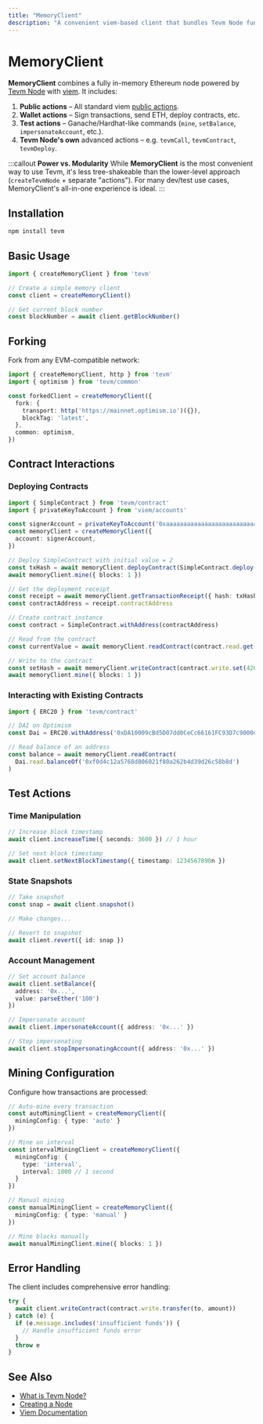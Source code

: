 ```yaml
---
title: "MemoryClient"
description: "A convenient viem-based client that bundles Tevm Node functionalities—forking, testing, and wallet actions—into a single interface."
---
```


# MemoryClient

**MemoryClient** combines a fully in-memory Ethereum node powered by [Tevm Node](/introduction/what-is-tevm-node) with [viem](https://viem.sh/). It includes:

1. **Public actions** – All standard viem [public actions](https://viem.sh/docs/actions/public/introduction).
2. **Wallet actions** – Sign transactions, send ETH, deploy contracts, etc.
3. **Test actions** – Ganache/Hardhat-like commands (`mine`, `setBalance`, `impersonateAccount`, etc.).
4. **Tevm Node's own** advanced actions – e.g. `tevmCall`, `tevmContract`, `tevmDeploy`.

:::callout
**Power vs. Modularity**
While **MemoryClient** is the most convenient way to use Tevm, it's less tree-shakeable than the lower-level approach (`createTevmNode` + separate "actions"). For many dev/test use cases, MemoryClient's all-in-one experience is ideal.
:::

## Installation

```bash
npm install tevm
```

## Basic Usage

```typescript
import { createMemoryClient } from 'tevm'

// Create a simple memory client
const client = createMemoryClient()

// Get current block number
const blockNumber = await client.getBlockNumber()
```

## Forking

Fork from any EVM-compatible network:

```typescript
import { createMemoryClient, http } from 'tevm'
import { optimism } from 'tevm/common'

const forkedClient = createMemoryClient({
  fork: {
    transport: http('https://mainnet.optimism.io')({}),
    blockTag: 'latest',
  },
  common: optimism,
})
```

## Contract Interactions

### Deploying Contracts

```typescript
import { SimpleContract } from 'tevm/contract'
import { privateKeyToAccount } from 'viem/accounts'

const signerAccount = privateKeyToAccount('0xaaaaaaaaaaaaaaaaaaaaaaaaaaaaaaaaaaaaaaaaaaaaaaaaaaaaaaaaaaaaaaaa')
const memoryClient = createMemoryClient({
  account: signerAccount,
})

// Deploy SimpleContract with initial value = 2
const txHash = await memoryClient.deployContract(SimpleContract.deploy(2n))
await memoryClient.mine({ blocks: 1 })

// Get the deployment receipt
const receipt = await memoryClient.getTransactionReceipt({ hash: txHash })
const contractAddress = receipt.contractAddress

// Create contract instance
const contract = SimpleContract.withAddress(contractAddress)

// Read from the contract
const currentValue = await memoryClient.readContract(contract.read.get())

// Write to the contract
const setHash = await memoryClient.writeContract(contract.write.set(420n))
await memoryClient.mine({ blocks: 1 })
```

### Interacting with Existing Contracts

```typescript
import { ERC20 } from 'tevm/contract'

// DAI on Optimism
const Dai = ERC20.withAddress('0xDA10009cBd5D07dd0CeCc66161FC93D7c9000da1')

// Read balance of an address
const balance = await memoryClient.readContract(
  Dai.read.balanceOf('0xf0d4c12a5768d806021f80a262b4d39d26c58b8d')
)
```

## Test Actions

### Time Manipulation

```typescript
// Increase block timestamp
await client.increaseTime({ seconds: 3600 }) // 1 hour

// Set next block timestamp
await client.setNextBlockTimestamp({ timestamp: 1234567890n })
```

### State Snapshots

```typescript
// Take snapshot
const snap = await client.snapshot()

// Make changes...

// Revert to snapshot
await client.revert({ id: snap })
```

### Account Management

```typescript
// Set account balance
await client.setBalance({
  address: '0x...',
  value: parseEther('100')
})

// Impersonate account
await client.impersonateAccount({ address: '0x...' })

// Stop impersonating
await client.stopImpersonatingAccount({ address: '0x...' })
```

## Mining Configuration

Configure how transactions are processed:

```typescript
// Auto-mine every transaction
const autoMiningClient = createMemoryClient({
  miningConfig: { type: 'auto' }
})

// Mine on interval
const intervalMiningClient = createMemoryClient({
  miningConfig: {
    type: 'interval',
    interval: 1000 // 1 second
  }
})

// Manual mining
const manualMiningClient = createMemoryClient({
  miningConfig: { type: 'manual' }
})

// Mine blocks manually
await manualMiningClient.mine({ blocks: 1 })
```

## Error Handling

The client includes comprehensive error handling:

```typescript
try {
  await client.writeContract(contract.write.transfer(to, amount))
} catch (e) {
  if (e.message.includes('insufficient funds')) {
    // Handle insufficient funds error
  }
  throw e
}
```

## See Also
- [What is Tevm Node?](../introduction/what-is-tevm-node)
- [Creating a Node](../core/create-tevm-node)
- [Viem Documentation](https://viem.sh)